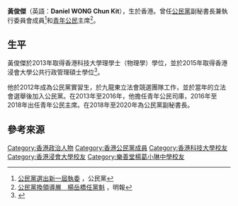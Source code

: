{{expand|time=2017-01-08T18:06:09+00:00}}
{{Infobox_officeholder
| name= 黃俊傑<br>Daniel WONG Chun Kit
| image =
| image name = 
| width =
| now2 = {{CPHK}}副秘書長
| period2 = 2018年12月16日－2020年11月28日
| now3 = {{CPHK}}[[青年公民|青年公民]]主席
| period3 = 2016年10月7日－2018年10月
| now4 = {{CPHK}}執行委員會成員
| period4 = 2016年11月19日－2020年11月28日
| now5 = {{CPHK}}青年公民司庫
| period5 = 2013年－2016年
| sex = 男
| native place = 
| nationality ={{CHN-HKG}}
| party = {{CPHK}}
| educate =
*[[樂善堂楊葛小琳中學|樂善堂楊葛小琳中學]]
*[[香港科技大學|香港科技大學]]理學士（物理學）
*[[香港浸會大學|香港浸會大學]]公共行政管理碩士
}}
'''黃俊傑'''（英語：'''Daniel WONG Chun Kit'''），生於香港。曾任[[公民黨_(香港)|公民黨]]副秘書長兼執行委員會成員<ref>[https://civicparty.hk/?q=node/8215 公民黨選出新一屆執委] {{Wayback|url=https://civicparty.hk/?q=node%2F8215 |date=20210116210201 }}，公民黨</ref>和[[青年公民|青年公民]]主席<ref>[http://m.mingpao.com/ins/instantnews/web_tc/article/20161119/s00001/1479565437397 公民黨換領導層　楊岳橋任黨魁] {{Wayback|url=http://m.mingpao.com/ins/instantnews/web_tc/article/20161119/s00001/1479565437397 |date=20170109022702 }}，明報</ref>。

==生平==
黃俊傑於2013年取得香港科技大學理學士（物理學）學位，並於2015年取得香港浸會大學公共行政管理碩士學位<ref>{{cite web |url=https://www.civicparty.hk/?q=node/2903 |title=黃俊傑 |work=公民黨 |access-date=2020-01-07 |language=zh-hant |archive-date=2020-12-04 |archive-url=https://web.archive.org/web/20201204052251/https://www.civicparty.hk/?q=node%2F2903 |dead-url=no }}</ref>。

他於2012年成為公民黨實習生，於九龍東立法會競選團隊工作，並於當年的立法會選舉後加入公民黨。在2013年至2016年，他擔任青年公民司庫，2016年至2018年出任青年公民主席。在2018年至2020年為公民黨副秘書長。

==參考來源==
{{reflist}}

{{s-start}}
{{p-post|香港}}
{{s-before|[[鄭達鴻_(議員)|鄭達鴻]]}}
{{s-title|{{CPHK}}[[青年公民|青年公民]]主席|2016年-2018年}}
{{s-after|[[張鈞翹|張鈞翹]]}}
{{s-before|[[鄭達鴻_(議員)|鄭達鴻]]}}
{{s-title|{{CPHK}}副秘書長|2018年-2020年}}
{{s-after|（懸空）}}
{{s-end}}

{{DEFAULTSORT:Wong}}
[[Category:香港政治人物|Category:香港政治人物]]
[[Category:香港公民黨成員|Category:香港公民黨成員]]
[[Category:香港科技大學校友|Category:香港科技大學校友]]
[[Category:香港浸會大學校友|Category:香港浸會大學校友]]
[[Category:樂善堂楊葛小琳中學校友|Category:樂善堂楊葛小琳中學校友]]